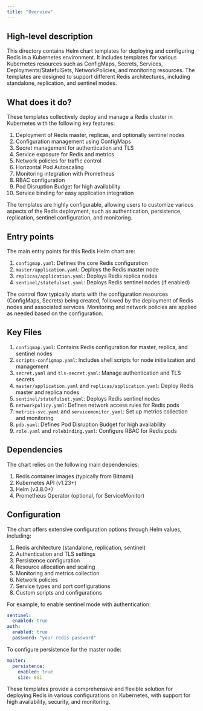 ```yaml
---
title: "Overview"
---
```


## High-level description
This directory contains Helm chart templates for deploying and configuring Redis in a Kubernetes environment. It includes templates for various Kubernetes resources such as ConfigMaps, Secrets, Services, Deployments/StatefulSets, NetworkPolicies, and monitoring resources. The templates are designed to support different Redis architectures, including standalone, replication, and sentinel modes.

## What does it do?
These templates collectively deploy and manage a Redis cluster in Kubernetes with the following key features:

1. Deployment of Redis master, replicas, and optionally sentinel nodes
2. Configuration management using ConfigMaps
3. Secret management for authentication and TLS
4. Service exposure for Redis and metrics
5. Network policies for traffic control
6. Horizontal Pod Autoscaling
7. Monitoring integration with Prometheus
8. RBAC configuration
9. Pod Disruption Budget for high availability
10. Service binding for easy application integration

The templates are highly configurable, allowing users to customize various aspects of the Redis deployment, such as authentication, persistence, replication, sentinel configuration, and monitoring.

## Entry points
The main entry points for this Redis Helm chart are:

1. `configmap.yaml`: Defines the core Redis configuration
2. `master/application.yaml`: Deploys the Redis master node
3. `replicas/application.yaml`: Deploys Redis replica nodes
4. `sentinel/statefulset.yaml`: Deploys Redis sentinel nodes (if enabled)

The control flow typically starts with the configuration resources (ConfigMaps, Secrets) being created, followed by the deployment of Redis nodes and associated services. Monitoring and network policies are applied as needed based on the configuration.

## Key Files

1. `configmap.yaml`: Contains Redis configuration for master, replica, and sentinel nodes
2. `scripts-configmap.yaml`: Includes shell scripts for node initialization and management
3. `secret.yaml` and `tls-secret.yaml`: Manage authentication and TLS secrets
4. `master/application.yaml` and `replicas/application.yaml`: Deploy Redis master and replica nodes
5. `sentinel/statefulset.yaml`: Deploys Redis sentinel nodes
6. `networkpolicy.yaml`: Defines network access rules for Redis pods
7. `metrics-svc.yaml` and `servicemonitor.yaml`: Set up metrics collection and monitoring
8. `pdb.yaml`: Defines Pod Disruption Budget for high availability
9. `role.yaml` and `rolebinding.yaml`: Configure RBAC for Redis pods

## Dependencies
The chart relies on the following main dependencies:

1. Redis container images (typically from Bitnami)
2. Kubernetes API (v1.23+)
3. Helm (v3.8.0+)
4. Prometheus Operator (optional, for ServiceMonitor)

## Configuration
The chart offers extensive configuration options through Helm values, including:

1. Redis architecture (standalone, replication, sentinel)
2. Authentication and TLS settings
3. Persistence configuration
4. Resource allocation and scaling
5. Monitoring and metrics collection
6. Network policies
7. Service types and port configurations
8. Custom scripts and configurations

For example, to enable sentinel mode with authentication:

```yaml
sentinel:
  enabled: true
auth:
  enabled: true
  password: "your-redis-password"
```

To configure persistence for the master node:

```yaml
master:
  persistence:
    enabled: true
    size: 8Gi
```

These templates provide a comprehensive and flexible solution for deploying Redis in various configurations on Kubernetes, with support for high availability, security, and monitoring.